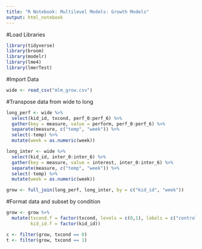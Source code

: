 ```yaml
---
title: "R Notebook: Multilevel Models: Growth Models"
output: html_notebook
---
```


#Load Libraries
```r
library(tidyverse)
library(broom)
library(modelr)
library(lme4)
library(lmerTest)
```

#Import Data
```r
wide <- read_csv("mlm_grow.csv")
```

#Transpose data from wide to long
```r
long_perf <- wide %>%
  select(kid_id, txcond, perf_0:perf_6) %>%
  gather(key = measure, value = perform, perf_0:perf_6) %>%
  separate(measure, c("temp", "week")) %>%
  select(-temp) %>%
  mutate(week = as.numeric(week))

long_inter <- wide %>%
  select(kid_id, inter_0:inter_6) %>%
  gather(key = measure, value = interest, inter_0:inter_6) %>%
  separate(measure, c("temp", "week")) %>%
  select(-temp) %>%
  mutate(week = as.numeric(week))

grow <- full_join(long_perf, long_inter, by = c("kid_id", "week"))
```

#Format data and subset by condition
```r
grow <- grow %>%
  mutate(txcond.f = factor(txcond, levels = c(0,1), labels = c("control", "treatment")),
         kid_id.f = factor(kid_id))

c <- filter(grow, txcond == 0)
t <- filter(grow, txcond == 1)
```

